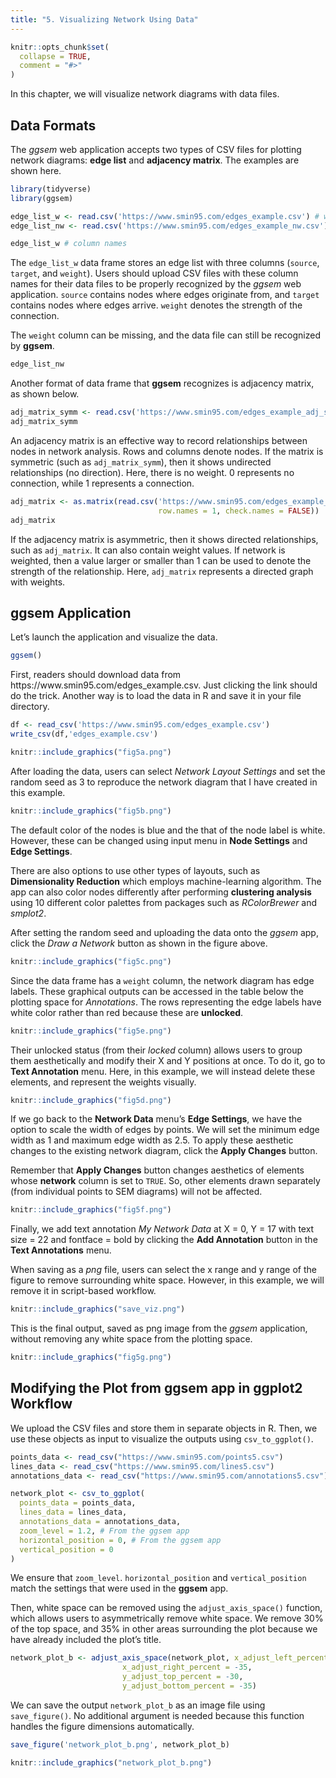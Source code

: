 ```yaml
---
title: "5. Visualizing Network Using Data"
---
```


```r
knitr::opts_chunk$set(
  collapse = TRUE,
  comment = "#>"
)
```

In this chapter, we will visualize network diagrams with data files. 

## Data Formats

The *ggsem* web application accepts two types of CSV files for plotting network diagrams: **edge list** and **adjacency matrix**. The examples are shown here.


```r
library(tidyverse)
library(ggsem)

edge_list_w <- read.csv('https://www.smin95.com/edges_example.csv') # with edge weight
edge_list_nw <- read.csv('https://www.smin95.com/edges_example_nw.csv') # without weight

edge_list_w # column names
```

The `edge_list_w` data frame stores an edge list with three columns (`source`, `target`, and `weight`). Users should upload CSV files with these column names for their data files to be properly recognized by the *ggsem* web application. `source` contains nodes where edges originate from, and `target` contains nodes where edges arrive. `weight` denotes the strength of the connection. 

The `weight` column can be missing, and the data file can still be recognized by **ggsem**.

```r
edge_list_nw
```

Another format of data frame that **ggsem** recognizes is adjacency matrix, as shown below.

```r
adj_matrix_symm <- read.csv('https://www.smin95.com/edges_example_adj_symm.csv')
adj_matrix_symm
```

An adjacency matrix is an effective way to record relationships between nodes in network analysis. Rows and columns denote nodes. If the matrix is symmetric (such as `adj_matrix_symm`), then it shows undirected relationships (no direction). Here, there is no weight. 0 represents no connection, while 1 represents a connection.

```r
adj_matrix <- as.matrix(read.csv('https://www.smin95.com/edges_example_adj.csv',
                                 row.names = 1, check.names = FALSE))
adj_matrix
```

If the adjacency matrix is asymmetric, then it shows directed relationships, such as `adj_matrix`. It can also contain weight values. If network is weighted, then a value larger or smaller than 1 can be used to denote the strength of the relationship. Here, `adj_matrix` represents a directed graph with weights. 

## ggsem Application

Let's launch the application and visualize the data.

```r
ggsem()
```

First, readers should download data from https://www.smin95.com/edges_example.csv. Just clicking the link should do the trick. Another way is to load the data in R and save it in your file directory.

```r
df <- read_csv('https://www.smin95.com/edges_example.csv')
write_csv(df,'edges_example.csv')
```

```r
knitr::include_graphics("fig5a.png")
```

After loading the data, users can select *Network Layout Settings* and set the random seed as 3 to reproduce the network diagram that I have created in this example.

```r
knitr::include_graphics("fig5b.png")
```

The default color of the nodes is blue and the that of the node label is white. However, these can be changed using input menu in **Node Settings** and **Edge Settings**. 

There are also options to use other types of layouts, such as **Dimensionality Reduction** which employs machine-learning algorithm. The app can also color nodes differently after performing **clustering analysis** using 10 different color palettes from packages such as *RColorBrewer* and *smplot2*.

After setting the random seed and uploading the data onto the *ggsem* app, click the *Draw a Network* button as shown in the figure above.

```r
knitr::include_graphics("fig5c.png")
```

Since the data frame has a `weight` column, the network diagram has edge labels. These graphical outputs can be accessed in the table below the plotting space for *Annotations*. The rows representing the edge labels have white color rather than red because these are **unlocked**. 

```r
knitr::include_graphics("fig5e.png")
```

Their unlocked status (from their *locked* column) allows users to group them aesthetically and modify their X and Y positions at once. To do it, go to **Text Annotation** menu. Here, in this example, we will instead delete these elements, and represent the weights visually.

```r
knitr::include_graphics("fig5d.png")
```

If we go back to the **Network Data** menu's **Edge Settings**, we have the option to scale the width of edges by points. We will set the minimum edge width as 1 and maximum edge width as 2.5. To apply these aesthetic changes to the existing network diagram, click the **Apply Changes** button. 

Remember that **Apply Changes** button changes aesthetics of elements whose **network** column is set to `TRUE`. So, other elements drawn separately (from individual points to SEM diagrams) will not be affected.

```r
knitr::include_graphics("fig5f.png")
```

Finally, we add text annotation *My Network Data* at X = 0, Y = 17 with text size = 22 and fontface = bold by clicking the **Add Annotation** button in the **Text Annotations** menu.

When saving as a *png* file, users can select the x range and y range of the figure to remove surrounding white space. However, in this example, we will remove it in script-based workflow.

```r
knitr::include_graphics("save_viz.png")
```

This is the final output, saved as png image from the *ggsem* application, without removing any white space from the plotting space.

```r
knitr::include_graphics("fig5g.png")
```

## Modifying the Plot from **ggsem** app in **ggplot2** Workflow

We upload the CSV files and store them in separate objects in R. Then, we use these objects as input to visualize the outputs using `csv_to_ggplot()`.

```r
points_data <- read_csv("https://www.smin95.com/points5.csv")
lines_data <- read_csv("https://www.smin95.com/lines5.csv")
annotations_data <- read_csv("https://www.smin95.com/annotations5.csv")

network_plot <- csv_to_ggplot(
  points_data = points_data,
  lines_data = lines_data,
  annotations_data = annotations_data,
  zoom_level = 1.2, # From the ggsem app
  horizontal_position = 0, # From the ggsem app
  vertical_position = 0
)
```

We ensure that `zoom_level`. `horizontal_position` and `vertical_position` match the settings that were used in the **ggsem** app. 

Then, white space can be removed using the `adjust_axis_space()` function, which allows users to asymmetrically remove white space. We remove 30\% of the top space, and 35\% in other areas surrounding the plot because we have already included the plot's title.

```r
network_plot_b <- adjust_axis_space(network_plot, x_adjust_left_percent = -35, 
                         x_adjust_right_percent = -35, 
                         y_adjust_top_percent = -30, 
                         y_adjust_bottom_percent = -35)
```

We can save the output `network_plot_b` as an image file using `save_figure()`. No additional argument is needed because this function handles the figure dimensions automatically.

```r
save_figure('network_plot_b.png', network_plot_b)
```

```r
knitr::include_graphics("network_plot_b.png")
```
